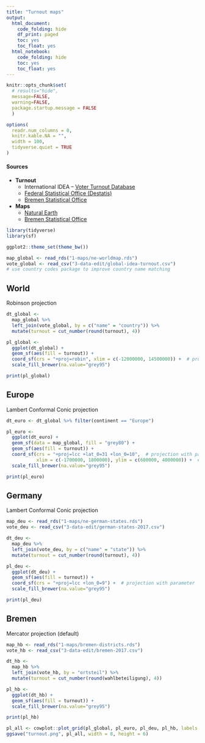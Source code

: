 ```yaml
---
title: "Turnout maps"
output:
  html_document:
    code_folding: hide
    df_print: paged
    toc: yes
    toc_float: yes
  html_notebook:
    code_folding: hide
    toc: yes
    toc_float: yes
---
```


```r
knitr::opts_chunk$set(
  # results="hide",
  message=FALSE,
  warning=FALSE,
  package.startup.message = FALSE
  )

options(
  readr.num_columns = 0,
  knitr.kable.NA = "",
  width = 100,
  tidyverse.quiet = TRUE
)
```

#### Sources

* __Turnout__
   + International IDEA – [Voter Turnout Database](https://www.idea.int/data-tools/vt-advanced-search)
   + [Federal Statistical Office (Destatis)](https://www-genesis.destatis.de/)
   + [Bremen Statistical Office](http://www.statistik-bremen.de/soev/statwizard_step1.cfm)
* __Maps__
   + [Natural Earth](https://www.naturalearthdata.com/)
   + [Bremen Statistical Office](http://www.statistik-bremen.de/soev/statwizard_step1.cfm)

```r
library(tidyverse)
library(sf)

ggplot2::theme_set(theme_bw())

map_global <- read_rds("1-maps/ne-worldmap.rds")
vote_global <- read_csv("3-data-edit/global-idea-turnout.csv")
# use country codes package to improve country name matching
```

## World

Robinson projection

```r
dt_global <- 
  map_global %>% 
  left_join(vote_global, by = c("name" = "country")) %>% 
  mutate(turnout = cut_number(round(turnout), 4))

pl_global <- 
  ggplot(dt_global) + 
  geom_sf(aes(fill = turnout)) +
  coord_sf(crs = "+proj=robin", xlim = c(-12000000, 14500000)) +  # projection and limits
  scale_fill_brewer(na.value="grey95")

print(pl_global)
```

## Europe

Lambert Conformal Conic projection

```r
dt_euro <- dt_global %>% filter(continent == "Europe")

pl_euro <- 
  ggplot(dt_euro) + 
  geom_sf(data = map_global, fill = "grey80") +
  geom_sf(aes(fill = turnout)) +
  coord_sf(crs = "+proj=lcc +lat_0=31 +lon_0=10",  # projection with parameters
           xlim = c(-1700000, 1800000), ylim = c(600000, 4000000)) +  # set map limits
  scale_fill_brewer(na.value="grey95")

print(pl_euro)
```

## Germany

Lambert Conformal Conic projection

```r
map_deu <- read_rds("1-maps/ne-german-states.rds")
vote_deu <- read_csv("3-data-edit/german-states-2017.csv")

dt_deu <- 
  map_deu %>% 
  left_join(vote_deu, by = c("name" = "state")) %>% 
  mutate(turnout = cut_number(round(turnout), 4))

pl_deu <- 
  ggplot(dt_deu) + 
  geom_sf(aes(fill = turnout)) +
  coord_sf(crs = "+proj=lcc +lon_0=9") +  # projection with parameter
  scale_fill_brewer(na.value="grey95")

print(pl_deu)
```

## Bremen

Mercator projection (default)

```r
map_hb <- read_rds("1-maps/bremen-districts.rds")
vote_hb <- read_csv("3-data-edit/bremen-2017.csv")

dt_hb <- 
  map_hb %>% 
  left_join(vote_hb, by = "ortsteil") %>% 
  mutate(turnout = cut_number(round(wahlbeteiligung), 4))

pl_hb <- 
  ggplot(dt_hb) + 
  geom_sf(aes(fill = turnout)) +
  scale_fill_brewer(na.value="grey95")

print(pl_hb)
```
```r
pl_all <- cowplot::plot_grid(pl_global, pl_euro, pl_deu, pl_hb, labels = "AUTO")
ggsave("turnout.png", pl_all, width = 8, height = 6)
```

